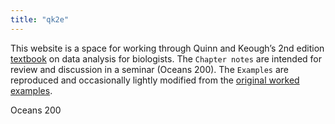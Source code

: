 ```yaml
---
title: "qk2e"
---
```


This website is a space for working through Quinn and Keough's 2nd edition [textbook](https://qkstats.com/) on data analysis for biologists. The `Chapter notes` are intended for review and discussion in a seminar (Oceans 200). The `Examples` are reproduced and occasionally lightly modified from the [original worked examples](https://mjkeough.github.io/index.html).

Oceans 200
